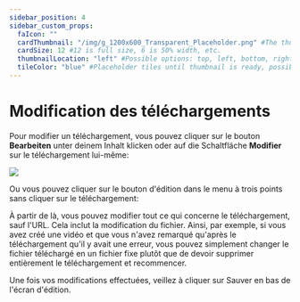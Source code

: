 ---
sidebar_position: 4
sidebar_custom_props:
  faIcon: ""
  cardThumbnail: "/img/g_1200x600_Transparent_Placeholder.png" #The thumbnail on the category card.
  cardSize: 12 #12 is full size, 6 is 50% width, etc.
  thumbnailLocation: "left" #Possible options: top, left, bottom, right, none
  tileColor: "blue" #Placeholder tiles until thumbnail is ready, possible options: blue, cream, darkpurple, lightpurple, mauve, orange, pink, none
---

# Modification des téléchargements

Pour modifier un téléchargement, vous pouvez cliquer sur le bouton **<OdyseeIcon type="edit"/> Bearbeiten** unter deinem Inhalt klicken oder auf die Schaltfläche **<OdyseeIcon type="edit"/> Modifier** sur le téléchargement lui-même:

![](/img/fr/Modifiertéléchargement.png)

Ou vous pouvez cliquer sur le bouton d'édition dans le menu à trois points sans cliquer sur le téléchargement:

À partir de là, vous pouvez modifier tout ce qui concerne le téléchargement, sauf l'URL. Cela inclut la modification du fichier. Ainsi, par exemple, si vous avez créé une vidéo et que vous n'avez remarqué qu'après le téléchargement qu'il y avait une erreur, vous pouvez simplement changer le fichier téléchargé en un fichier fixe plutôt que de devoir supprimer entièrement le téléchargement et recommencer.

Une fois vos modifications effectuées, veillez à cliquer sur <PrimaryOdyseeButton>Sauver</PrimaryOdyseeButton> en bas de l'écran d'édition.
